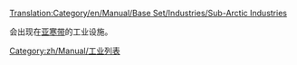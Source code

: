 [[Translation:Category/en/Manual/Base Set/Industries/Sub-Arctic Industries]]

会出现在[[zh/Manual/气候#ya-han-dai-qi-hou|亚寒带]]的工业设施。

[[Category:zh/Manual/工业列表]]